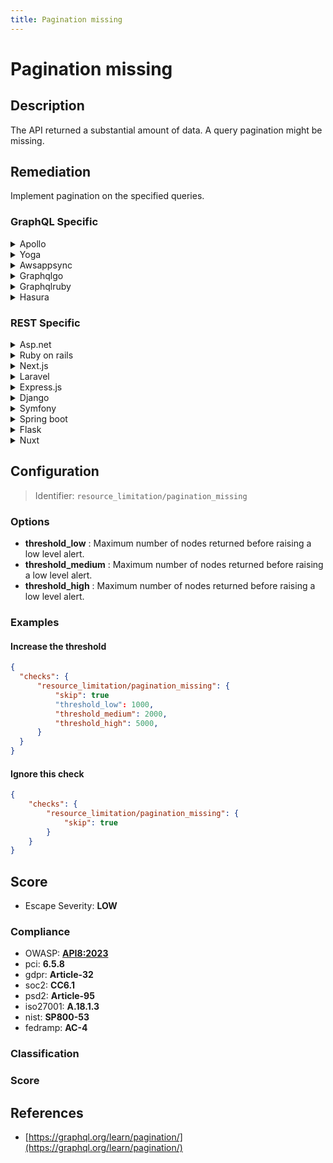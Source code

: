 ```yaml
---
title: Pagination missing
---
```


# Pagination missing

## Description

The API returned a substantial amount of data.
A query pagination might be missing.


## Remediation

Implement pagination on the specified queries.



### GraphQL Specific

<details>
    <summary>Apollo</summary>

Implement pagination in your Apollo server by using cursor-based pagination, which involves passing a cursor that points to the last item in the previous fetch.

</details>

<details>
    <summary>Yoga</summary>

Use the Prisma client's pagination capabilities to implement cursor-based pagination in your GraphQL Yoga server.

</details>

<details>
    <summary>Awsappsync</summary>

In AWS AppSync, implement pagination by using the 'limit' and 'nextToken' arguments in your resolvers to manage the data returned.

</details>

<details>
    <summary>Graphqlgo</summary>

In GraphQL Go, implement pagination by using the 'after' and 'first' arguments in your schema to fetch slices of data.

</details>

<details>
    <summary>Graphqlruby</summary>

Use the 'graphql-ruby' gem's built-in pagination features to add cursor-based pagination to your queries.

</details>

<details>
    <summary>Hasura</summary>

Leverage Hasura's built-in support for cursor-based pagination using the 'limit' and 'offset' fields in your GraphQL queries.

</details>


### REST Specific

<details>
    <summary>Asp.net</summary>

Implement pagination in your ASP.NET Core Web API by adding parameters for page number and page size in your action methods.

</details>

<details>
    <summary>Ruby on rails</summary>

Use the 'will_paginate' or 'kaminari' gem to add pagination to your Rails API endpoints.

</details>

<details>
    <summary>Next.js</summary>

In Next.js API routes, implement pagination by parsing query parameters for page and limit to slice the data returned.

</details>

<details>
    <summary>Laravel</summary>

Use Laravel's built-in pagination methods to easily paginate the results of a query in your API.

</details>

<details>
    <summary>Express.js</summary>

In Express.js, use query parameters to implement pagination in your API routes by limiting the results returned from the database.

</details>

<details>
    <summary>Django</summary>

Utilize Django's built-in Paginator class to add pagination to your Django REST Framework views.

</details>

<details>
    <summary>Symfony</summary>

Implement pagination in your Symfony API by using the 'Pagerfanta' bundle or similar to paginate query results.

</details>

<details>
    <summary>Spring boot</summary>

In Spring Boot, use the Pageable interface to handle pagination automatically in your REST controllers.

</details>

<details>
    <summary>Flask</summary>

Use Flask's request object to parse pagination parameters and SQLAlchemy's paginate method to return paginated results.

</details>

<details>
    <summary>Nuxt</summary>

In Nuxt.js, you can create a server middleware or API route that accepts pagination parameters and returns a sliced array of data.

</details>

## Configuration

> Identifier: `resource_limitation/pagination_missing`

### Options

- **threshold_low** : Maximum number of nodes returned before raising a low level alert.
- **threshold_medium** : Maximum number of nodes returned before raising a low level alert.
- **threshold_high** : Maximum number of nodes returned before raising a low level alert.




### Examples



#### Increase the threshold

```json
{
  "checks": {
      "resource_limitation/pagination_missing": {
          "skip": true
          "threshold_low": 1000,
          "threshold_medium": 2000,
          "threshold_high": 5000,
      }
  }
}
```




#### Ignore this check

```json
{
    "checks": {
        "resource_limitation/pagination_missing": {
            "skip": true
        }
    }
}
```




## Score

- Escape Severity: **<span className="low-severity">LOW</span>**

### Compliance

- OWASP: **[API8:2023](https://github.com/OWASP/API-Security/blob/master/editions/2023/en/0xa8-security-misconfiguration.md)**
- pci: **6.5.8**
- gdpr: **Article-32**
- soc2: **CC6.1**
- psd2: **Article-95**
- iso27001: **A.18.1.3**
- nist: **SP800-53**
- fedramp: **AC-4**

### Classification






### Score




## References

- [https://graphql.org/learn/pagination/](https://graphql.org/learn/pagination/)
  